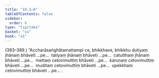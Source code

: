 ```yaml
---
title: "18.2–8"
tableOfContents: false
sidebar:
  order: 6
type: "tipitaka"
basket: "su"
book: "a1"
---
```



<DynamicBreadcrumb />

<Paragraph type="center" book="a1">
(383–389.)
</Paragraph>

<Paragraph number="441" book="a1">
“Accharāsaṅghātamattampi ce, bhikkhave, bhikkhu dutiyaṃ jhānaṃ bhāveti …pe…  tatiyaṃ jhānaṃ bhāveti …pe…  catutthaṃ jhānaṃ bhāveti …pe…  mettaṃ cetovimuttiṃ bhāveti …pe…  karuṇaṃ cetovimuttiṃ bhāveti …pe…  muditaṃ cetovimuttiṃ bhāveti …pe…  upekkhaṃ cetovimuttiṃ bhāveti …pe… .
</Paragraph>